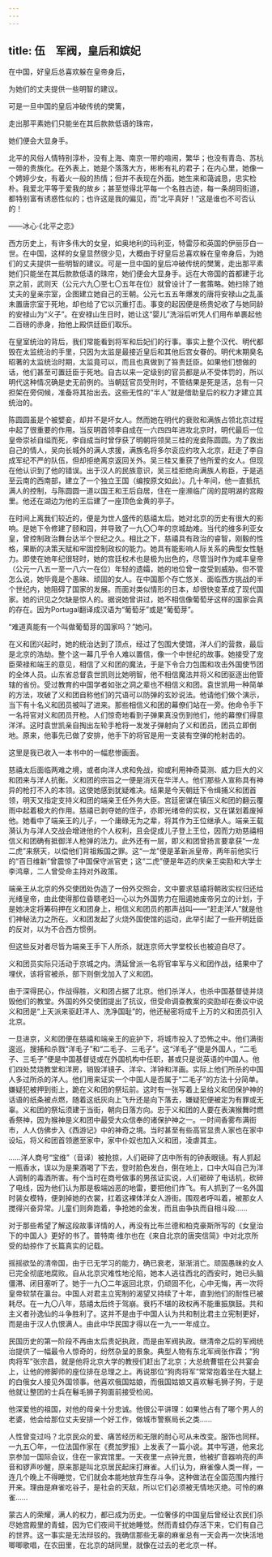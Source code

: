 ```yaml
---
---
---
```

title: 伍　军阀，皇后和嫔妃
---




在中国，好皇后总喜欢躲在皇帝身后，

为她们的丈夫提供一些明智的建议。

可是一旦中国的皇后冲破传统的樊篱，

走出那平素她们只能坐在其后款款低语的珠帘，

她们便会大显身手。

北平的风俗人情特别淳朴，没有上海、南京一带的喧闹，繁华；也没有青岛、苏杭一带的贵族化。在外表上，她是个落落大方，彬彬有礼的君子；在内心里，她像一个娉婷少女，有着火一般的热情；但并不表现在外面。她生来和蔼诚恳，忠实检朴。我爱北平等于爱我的故乡；甚至觉得北平每一个名胜古迹，每一条胡同街道，都特别富有诱惑性似的；也许这是我的偏见，而“北平真好！”这是谁也不可否认的！

——冰心·《北平之恋》

西方历史上，有许多伟大的女皇，如奥地利的玛利亚，特雷莎和英国的伊丽莎白一世。在中国，这样的女皇显然很少见，大概由于好皇后总喜欢躲在皇帝身后，为她们的丈夫提供一些明智的建议。可是一旦中国的皇后冲破传统的樊篱，走出那平素她们只能坐在其后款款低语的珠帘，她们便会大显身手。远在大帝国的首都建于北京之前，武则天（公元六九〇至七〇五年在位）就曾设计了一套策略。她扫除了她丈夫的皇亲宗室，企图建立她自己的王朝。公元七五五年爆发的唐将安禄山之乱虽未置唐宗室于死地，却也给了它以沉重打击。事变的起因便是杨贵妃收了与她同龄的安禄山为“义子”。在安禄山生日时，她让这“婴儿”洗浴后听凭人们用布单裹起他二百磅的赤身，抬他上殿供廷臣们取乐。





在皇室统治的背后，我们常能看到将军和后妃们的行事。事实上整个汉代、明代都毁在太监统治的手里，只因为太监是最接近皇后和其他后宫女眷的。明代末期臭名昭著的太监统治时期，太监竟可以，而且也真做到了笞责廷臣。如果他们想做的话，他们甚至可置廷臣于死地。自古以来一定级别的官员都是从不受体罚的，所以明代这种情况确是史无前例的。当朝廷官员受刑时，不管结果是死是活，总有一只担架在旁伺候，准备将其抬出去。这些无性的“半人”就是借助皇后的权力才建立其统治的。

陈圆圆虽是个被嬖妾，却并不是坏女人。然而她在明代的衰败和满族占领北京过程中起了很重要的作用。当反明首领李自成在一六四四年进攻北京时，明代最后一位皇帝崇祯自缢而死，李自成当时曾俘获了明朝将领吴三桂的宠妾陈圆圆。为了救出自己的情人，吴向长城外的满人求援，满族名将多尔衮应约攻入北京，赶走了李自成军纪不严的队伍，但却拒绝离京返回关外。吴三桂又重获了他所爱的女人。但现在他认识到了他的错误。出于汉人的民族意识，吴三桂拒绝向满族人称臣，于是逃至云南的西南部，建立了一个独立王国（编按原文如此）。几十年间，他一直抵抗满人的控制，与陈圆圆一道以国王和王后自居，住在一座濒临广阔的昆明湖的宫殿里。他还在湖边为他的王后建了一座顶色金黄的亭子。

在时间上离我们较近的，便是为世人盛传的慈禧太后。她对北京的历史有很大的影响。是她下令修建了颐和园，并导致了一九〇〇年的京城劫难。当代的维多利亚女皇，曾控制政治舞台达半个世纪之久。相比之下，慈禧具有政治的睿智，刚毅的性格，果断的决策天赋和牢固控制政权的能力。她具有能影响人际关系的典型女性魅力。即使在她年纪很轻时，她的宫廷权术也是极为出色的，尽管当时作为咸丰皇帝（公元一八五一至一八六一在位）年轻的遗孀，她的地位曾一度受到威胁。但不管怎么说，她毕竟是个愚昧、顽固的女人。在中国那个存亡悠关、面临西方挑战的半个世纪内，她阻碍了国家的发展。而面对类似情形的日本，却很快变革成了现代国家。她的识见之欠缺是惊人的。据说她曾讲过，她不相信像葡萄牙这样的国家会真的存在。因为Portugal翻译成汉语为“葡萄牙”或是“葡萄芽”。

“难道真能有一个叫做葡萄芽的国家吗？”她问。

在义和团兴起时，她的统治达到了顶点，经过了包围大使馆，洋人们的营救，最后是北京的浩劫。整个这一幕几乎令人难以置信，像一个中世纪的故事。她接受了宠臣荣禄和端王的意见，相信了义和团的魔法，于是下令合力包围和攻击外国使节团的全体人员。山东省总督袁世凯则比她明智，他不相信魔法并将义和团驱逐出他管辖的省份。受过教育的中国学者如张之洞之辈也不相信义和团。袁世凯用一种简单的方法，攻破了义和团自称他们的咒语可以防弹的玄妙说法。他请他们做个演示，当下有十名义和团员被叫了进来。那些相信义和团的幕僚们站在一旁。他命令手下一名将官对义和团员开枪。人们惊奇地看到子弹果真没伤到他们，他的幕僚们得意洋洋。这时袁世凯亲自掏出左轮手枪将一发发子弹射向了义和团员，团员立即倒地。原来，他事先已做了安排，他手下的将官是用一支装有空弹的枪射击的。

这里是我已收入一本书中的一幅悲惨画面。





慈禧太后面临两难之境，或者向洋人求和免战，抑或利用神奇莫测、威力巨大的义和团来与洋人抗衡。义和团的宗旨之一便是消灭在华洋人。他们那些人宣称具有神异的枪打不入的本领。这使她感到犹疑难决。结果是今天朝廷下令缉捕义和团首领，明天又指定支持义和团的端亲王任外务大臣。宫廷密谋在镇压义和团的翻云覆雨中起着极大的作用。慈禧已剥夺她的侄子，亦即光绪帝的实权，又在谋划着废掉他。她看中了端亲王的儿子，一个庸碌无为之辈，将其作为王位继承人。端亲王载漪认为与洋人交战会增进他的个人权利，且会促成儿子登上王位，因而力劝慈禧相信义和团确有抵御洋人枪弹的法力。此外还有一层，即义和团曾扬言要拿获“一龙二虎”来祭天，以偿他们背祖叛国之罪。这“一龙”便是革新派皇帝，两年前他实行的“百日维新”曾震惊了中国保守派官吏；这“二虎”便是年迈的庆亲王奕劻和大学士李鸿章，二人曾受命主持对外政策。

端亲王从北京的外交使团处伪造了一份外交照会，文中要求慈禧将朝政实权归还给光绪皇帝，由此使得那位昏聩老妇一心以为外国势力在阻遏她废帝另立的计划，于是她决定将筹码押在义和团身上，相信义和团员的那声战叫——“赶走洋人”就是他们神秘法力之所在。义和团发起了火烧外国使馆的运动，此举引起了一些开明廷臣的反对，以为不合西方惯例。

但这些反对者尽皆为端亲王手下人所杀，就连京师大学堂校长也被迫自尽了。

义和团员实际只活动于京城之内。清延曾派一名将官率军与义和团作战，结果中了埋伏，该将官被杀，部下则倒戈加入了义和团。

由于深得民心，作战得胜，义和团占据了北京。他们杀洋人，也杀中国基督徒并烧毁他们的教堂。外国的外交使团提出了抗议，但受命调查教案的奕劻却在奏议中说义和团是“上天派来驱赶洋人、洗净国耻”的，他还秘密将成千上万的义和团员引入北京。

一旦进京，义和团便在慈禧和端亲王的庇护下，将城市投入了恐怖之中。他们满街逡巡，搜捕和杀戮“洋毛子”和“二毛子、三毛子”。这“洋毛子”便是外国人，“二毛子、三毛子”便是中国基督徒或在外国机构中任职，甚或只是说英语的中国人。他们四处焚烧教堂和洋房，销毁洋镜子、洋伞、洋钟和洋画。实际上他们所杀的中国人多过所杀的洋人。他们用来证实一个中国人是否属于“二毛子”的方法十分简单。嫌疑犯被押到街上，跪在义和团的祭坛前。这时有一张写着上呈给义和团保护神的话语的纸条被点燃，随着这纸灰向上飞升还是向下落去，嫌疑犯便被定为有罪或无辜。义和团的祭坛须建于当街，朝向日落方向。忠于义和团的人要在表演猴舞时燃香祭神，因为猴神是义和团中最受大众信奉的诸保护神之一。一时间香雾布满街市，人人仿佛步入《西游记》中的神奇之境。当时甚至有些高官显贵人家也在家中设坛，将义和团首领邀至家中，家中仆奴也加入义和团，凌虐其主。

……洋人商号“宝维”（音译）被抢掠，人们砸碎了店中所有的钟表眼镜。有人抓起一瓶香水，误以为是果酒喝了下去，登时脸色发白，倒在地上，口中大叫自己为洋人调制的毒酒所害。有个当时在商号做事的男孩证实说，人们砸碎了电话机，砍碎了电线，因为他们认为那是极端凶恶的地雷，要把他们炸飞。有人抓到了一名外国时装女模特，便剥掉她的衣裳，扛着这裸体洋女人游街。围观者呼叫着，被那女人搅得兴奋异常。儿童们则奔跑着，争抢她的金发，而且由争执而自相斗殴……





对于那些希望了解这段故事详情的人，再没有比布兰德和柏克豪斯所写的《女皇治下的中国人》更好的书了。普特南·维尔也在《来自北京的唐突信简》中对北京所受的劫掠作了长篇真实的记载。





摇摇欲坠的清帝国，由于已无学习的能力，确已衰老，渐渐消亡。顽固愚昧的女人已完全彻底地腐败。自从北京灾难性地沦陷，她本人逃往西北的西安时，她已头脑僵滞、闭目塞听了。她于一九〇二年返回北京，仍顽固不化，心中无悔，再一次将皇帝软禁在瀛台。中国人对君主立宪制的渴望又持续了十年，直到他们的耐性已被耗尽。在一九〇八年，慈禧太后终于驾崩。衰朽不堪的政权再不能重振旗鼓。共和主义者孙逸仙的斗争胜利了。这并不是由于中国人认为共和制比君主立宪制更好，而是由于汉人仇恨满人。由此中华民国才得以在一九一一年成立。

民国历史的第一阶段不再由太后贵妃执政，而是由军阀执政。继清帝之后的军阀统治提供了一幅最令人惊奇的，纷然杂呈的景象。典型人物有东北军阀张作霖；“狗肉将军”张宗昌，就是他将北京大学的教授们赶出了北京；大总统曹锟在公共宴会上，让他的修脚师的座位排在总理之上。再说那位“狗肉将军”常常抱着坐在大腿上的白俄女人接见外国领事。他喜欢俄国姑娘，而俄国姑娘又喜欢鬈毛狮子狗，于是他就让整团的士兵在鬈毛狮子狗面前接受检阅。

他深爱他的祖国，对他的母亲十分忠诚。他很公平讲理：如果他占有了哪个男人的老婆，他会给那位丈夫安排一个好工作，做城市警察局长之类……



人性曾变过吗？北京民众的爱、痛苦经历和无限的耐心可从未改变。服饰也同样。一九五〇年，一位法国作家在《费加罗报》上发表了一篇小说。其中写道，他来北京参加一国际会议，住在一家宾馆里。一天夜里一点钟光景，他被扩音器响亮的声音和锣声吵醒，原来那是叫北京居民起床打麻雀。人们认为，麻雀像人类一样，一连几个晚上不得睡觉，它们就会本能地放弃生存斗争。这种做法在全国范围内推行开来。理由是麻雀吃谷子，是社会的天敌，所以它们必须被无情地灭绝。可怜的麻雀……

蒙古人的荣耀，满人的权力，都已成为历史。一位奢侈的中国皇后曾经让农民们杀尽她宫殿里的青蛙，因为它们夜间干扰她睡觉。然而青蛙仍存活下来，它们有自己的世界。这一事实是无法辩驳的。我确信那些无辜的麻雀总有一天会再一次快活地唧唧歌唱，在农田里，在北京的胡同里，就像在过去的老北京一样。